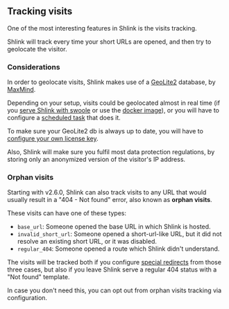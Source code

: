 ## Tracking visits

One of the most interesting features in Shlink is the visits tracking.

Shlink will track every time your short URLs are opened, and then try to geolocate the visitor.

### Considerations

In order to geolocate visits, Shlink makes use of a [GeoLite2](https://dev.maxmind.com/geoip/geoip2/geolite2/) database, by [MaxMind](https://www.maxmind.com).

Depending on your setup, visits could be geolocated almost in real time (if you [serve Shlink with swoole](/documentation/serve-with-swoole) or use the [docker image](/documentation/install-docker-image)), or you will have to configure a [scheduled task](/documentation/long-running-tasks#locate-visits) that does it.

To make sure your GeoLite2 db is always up to date, you will have to [configure your own license key](/documentation/geolite-license-key).

Also, Shlink will make sure you fulfil most data protection regulations, by storing only an anonymized version of the visitor's IP address.

### Orphan visits

Starting with v2.6.0, Shlink can also track visits to any URL that would usually result in a "404 - Not found" error, also known as **orphan visits**.

These visits can have one of these types:

* `base_url`: Someone opened the base URL in which Shlink is hosted.
* `invalid_short_url`: Someone opened a short-url-like URL, but it did not resolve an existing short URL, or it was disabled.
* `regular_404`: Someone opened a route which Shlink didn't understand.

The visits will be tracked both if you configure [special redirects](/documentation/advanced/special-redirects) from those three cases, but also if you leave Shlink serve a regular 404 status with a "Not found" template.

In case you don't need this, you can opt out from orphan visits tracking via configuration.
